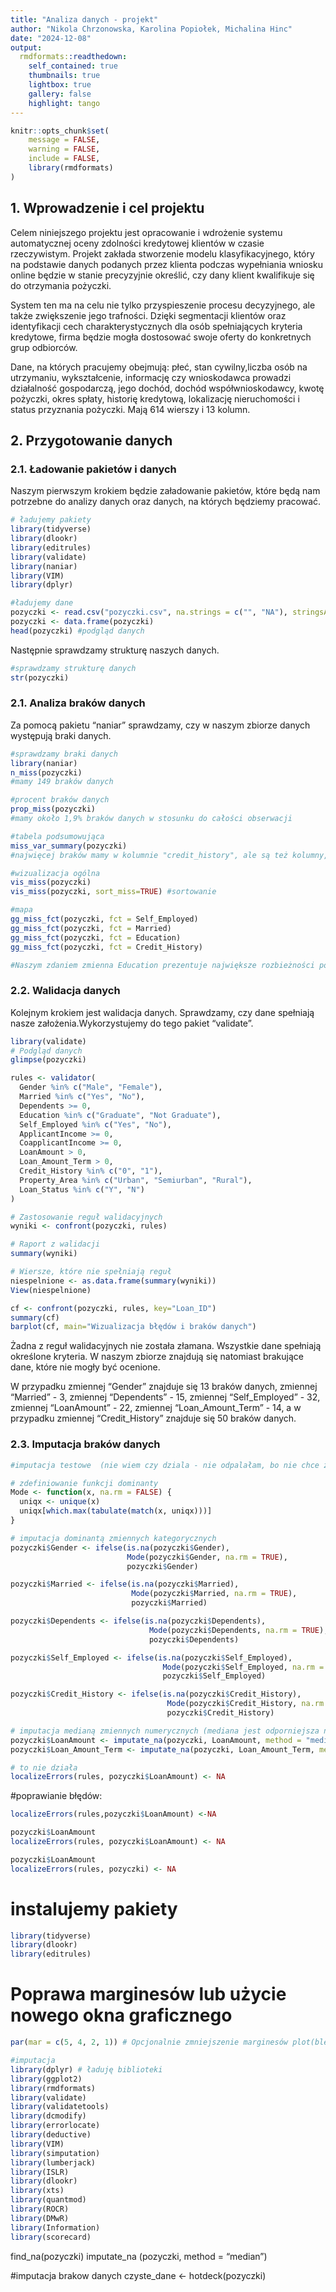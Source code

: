 ```yaml
---
title: "Analiza danych - projekt"
author: "Nikola Chrzonowska, Karolina Popiołek, Michalina Hinc"
date: "2024-12-08"
output:
  rmdformats::readthedown:
    self_contained: true
    thumbnails: true
    lightbox: true
    gallery: false
    highlight: tango
---
```


```r
knitr::opts_chunk$set(
	message = FALSE,
	warning = FALSE,
	include = FALSE,
	library(rmdformats)
)
```

## 1. Wprowadzenie i cel projektu

Celem niniejszego projektu jest opracowanie i wdrożenie systemu automatycznej oceny zdolności kredytowej klientów w czasie rzeczywistym. Projekt zakłada stworzenie modelu klasyfikacyjnego, który na podstawie danych podanych przez klienta podczas wypełniania wniosku online będzie w stanie precyzyjnie określić, czy dany klient kwalifikuje się do otrzymania pożyczki.

System ten ma na celu nie tylko przyspieszenie procesu decyzyjnego, ale także zwiększenie jego trafności. Dzięki segmentacji klientów oraz identyfikacji cech charakterystycznych dla osób spełniających kryteria kredytowe, firma będzie mogła dostosować swoje oferty do konkretnych grup odbiorców.

Dane, na których pracujemy obejmują: płeć, stan cywilny,liczba osób na utrzymaniu, wykształcenie, informację czy wnioskodawca prowadzi działalność gospodarczą, jego dochód, dochód współwnioskodawcy, kwotę pożyczki, okres spłaty, historię kredytową, lokalizację nieruchomości i status przyznania pożyczki. Mają 614 wierszy i 13 kolumn.

## 2. Przygotowanie danych

### 2.1. Ładowanie pakietów i danych

Naszym pierwszym krokiem będzie załadowanie pakietów, które będą nam potrzebne do analizy danych oraz danych, na których będziemy pracować.

```r
# ładujemy pakiety
library(tidyverse)
library(dlookr)
library(editrules)
library(validate)
library(naniar)
library(VIM)
library(dplyr)

#ładujemy dane
pozyczki <- read.csv("pozyczki.csv", na.strings = c("", "NA"), stringsAsFactors = FALSE)
pozyczki <- data.frame(pozyczki)
head(pozyczki) #podgląd danych
```
Następnie sprawdzamy strukturę naszych danych.

```r
#sprawdzamy strukturę danych
str(pozyczki)
```

### 2.1. Analiza braków danych

Za pomocą pakietu "naniar" sprawdzamy, czy w naszym zbiorze danych występują braki danych.

```r
#sprawdzamy braki danych
library(naniar)
n_miss(pozyczki)
#mamy 149 braków danych

#procent braków danych
prop_miss(pozyczki)
#mamy około 1,9% braków danych w stosunku do całości obserwacji

#tabela podsumowująca
miss_var_summary(pozyczki)
#najwięcej braków mamy w kolumnie "credit_history", ale są też kolumny, w których jest komplet danych

#wizualizacja ogólna
vis_miss(pozyczki)
vis_miss(pozyczki, sort_miss=TRUE) #sortowanie

#mapa
gg_miss_fct(pozyczki, fct = Self_Employed)
gg_miss_fct(pozyczki, fct = Married)
gg_miss_fct(pozyczki, fct = Education)
gg_miss_fct(pozyczki, fct = Credit_History)

#Naszym zdaniem zmienna Education prezentuje największe rozbieżności pomiędzy brakami danych.
```

### 2.2. Walidacja danych

Kolejnym krokiem jest walidacja danych. Sprawdzamy, czy dane spełniają nasze założenia.Wykorzystujemy do tego pakiet "validate".

```r
library(validate)
# Podgląd danych
glimpse(pozyczki)

rules <- validator(
  Gender %in% c("Male", "Female"),
  Married %in% c("Yes", "No"),
  Dependents >= 0,
  Education %in% c("Graduate", "Not Graduate"),
  Self_Employed %in% c("Yes", "No"),
  ApplicantIncome >= 0,
  CoapplicantIncome >= 0,
  LoanAmount > 0,
  Loan_Amount_Term > 0,
  Credit_History %in% c("0", "1"),
  Property_Area %in% c("Urban", "Semiurban", "Rural"),
  Loan_Status %in% c("Y", "N")
)

# Zastosowanie reguł walidacyjnych
wyniki <- confront(pozyczki, rules)

# Raport z walidacji
summary(wyniki)

# Wiersze, które nie spełniają reguł
niespelnione <- as.data.frame(summary(wyniki))
View(niespelnione)

```

```r
cf <- confront(pozyczki, rules, key="Loan_ID")
summary(cf)
barplot(cf, main="Wizualizacja błędów i braków danych")
```
Żadna z reguł walidacyjnych nie została złamana. Wszystkie dane spełniają określone kryteria. W naszym zbiorze znajdują się natomiast brakujące dane, które nie mogły być ocenione.

W przypadku zmiennej "Gender" znajduje się 13 braków danych, zmiennej "Married" - 3, zmiennej "Dependents" - 15, zmiennej "Self_Employed" - 32, zmiennej "LoanAmount" - 22, zmiennej "Loan_Amount_Term" - 14, a w przypadku zmiennej "Credit_History" znajduje się 50 braków danych.


### 2.3. Imputacja braków danych

```r
#imputacja testowe  (nie wiem czy dziala - nie odpalałam, bo nie chce zepsuc danych)

# zdefiniowanie funkcji dominanty
Mode <- function(x, na.rm = FALSE) {
  uniqx <- unique(x)
  uniqx[which.max(tabulate(match(x, uniqx)))]
}

# imputacja dominantą zmiennych kategorycznych
pozyczki$Gender <- ifelse(is.na(pozyczki$Gender), 
                          Mode(pozyczki$Gender, na.rm = TRUE), 
                          pozyczki$Gender)

pozyczki$Married <- ifelse(is.na(pozyczki$Married), 
                           Mode(pozyczki$Married, na.rm = TRUE), 
                           pozyczki$Married)

pozyczki$Dependents <- ifelse(is.na(pozyczki$Dependents), 
                               Mode(pozyczki$Dependents, na.rm = TRUE), 
                               pozyczki$Dependents)

pozyczki$Self_Employed <- ifelse(is.na(pozyczki$Self_Employed), 
                                  Mode(pozyczki$Self_Employed, na.rm = TRUE), 
                                  pozyczki$Self_Employed)

pozyczki$Credit_History <- ifelse(is.na(pozyczki$Credit_History), 
                                   Mode(pozyczki$Credit_History, na.rm = TRUE), 
                                   pozyczki$Credit_History)

# imputacja medianą zmiennych numerycznych (mediana jest odporniejsza na wwartości odstające)
pozyczki$LoanAmount <- imputate_na(pozyczki, LoanAmount, method = "median")
pozyczki$Loan_Amount_Term <- imputate_na(pozyczki, Loan_Amount_Term, method = "median")

```


```r

# to nie działa
localizeErrors(rules, pozyczki$LoanAmount) <- NA

```

#poprawianie błędów:

```r
localizeErrors(rules,pozyczki$LoanAmount) <-NA

pozyczki$LoanAmount
localizeErrors(rules, pozyczki$LoanAmount) <- NA

pozyczki$LoanAmount
localizeErrors(rules, pozyczki) <- NA
```



# instalujemy pakiety

```r
library(tidyverse) 
library(dlookr) 
library(editrules)
```


# Poprawa marginesów lub użycie nowego okna graficznego

```r
par(mar = c(5, 4, 2, 1)) # Opcjonalnie zmniejszenie marginesów plot(bledy)
```

```r
#imputacja 
library(dplyr) # ładuję biblioteki 
library(ggplot2) 
library(rmdformats) 
library(validate) 
library(validatetools) 
library(dcmodify) 
library(errorlocate) 
library(deductive) 
library(VIM) 
library(simputation) 
library(lumberjack) 
library(ISLR) 
library(dlookr) 
library(xts) 
library(quantmod) 
library(ROCR) 
library(DMwR) 
library(Information) 
library(scorecard)
```




find_na(pozyczki) imputate_na (pozyczki, method = "median")

#imputacja brakow danych czyste_dane \<- hotdeck(pozyczki)
